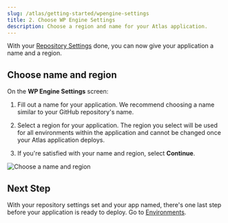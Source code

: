 ```yaml
---
slug: /atlas/getting-started/wpengine-settings
title: 2. Choose WP Engine Settings
description: Choose a region and name for your Atlas application.
---
```


With your [Repository Settings](./set-repository-settings) done, you can now give your application a name and a region.


## Choose name and region 

On the **WP Engine Settings** screen:

1. Fill out a name for your application. We recommend choosing a name similar to your GitHub repository's name.

2. Select a region for your application. The region you select will be used for all environments within the application and cannot be changed once your Atlas application deploys.

3. If you're satisfied with your name and region, select **Continue**.
   
![Choose a name and region](./assets/img/wp-engine-settings.png)

## Next Step

With your repository settings set and your app named, there's one last step before your application is ready to deploy. Go to [Environments](./environments).